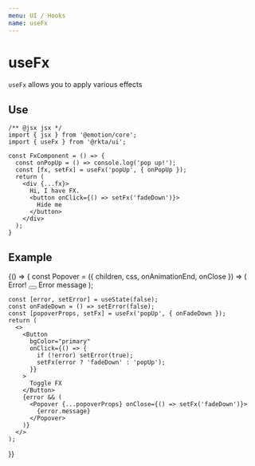 ```yaml
---
menu: UI / Hooks
name: useFx
---
```



# useFx

`useFx` allows you to apply various effects

## Use

```
/** @jsx jsx */
import { jsx } from '@emotion/core';
import { useFx } from '@rkta/ui';

const FxComponent = () => {
  const onPopUp = () => console.log('pop up!');
  const [fx, setFx] = useFx('popUp', { onPopUp });
  return (
    <div {...fx}>
      Hi, I have FX.
      <button onClick={() => setFx('fadeDown')}>
        Hide me
      </button>
    </div>
  );
}
```

## Example

<Playground>
  {() => {
    const Popover = ({ children, css, onAnimationEnd, onClose }) => (
      <List
        bgColor="text"
        color="paper"
        rize={1}
        css={[css, {
          position: 'fixed',
          bottom: 16,
          right: 16,
          width: 320,
          zIndex: 1000,
        }]}
        onAnimationEnd={onAnimationEnd}
      >
        <ListTitle color="error" fitAll>
          <Addon main>Error!</Addon>
          <Addon>
            <Button onClick={onClose} round type="button" transparent color="paper">
              <Cross color="paper" />
            </Button>
          </Addon>
        </ListTitle>
        <ListItem>
          Error message
        </ListItem>
      </List>
    );

    const [error, setError] = useState(false);
    const onFadeDown = () => setError(false);
    const [popoverProps, setFx] = useFx('popUp', { onFadeDown });
    return (
      <>
        <Button
          bgColor="primary"
          onClick={() => {
            if (!error) setError(true);
            setFx(error ? 'fadeDown' : 'popUp');
          }}
        >
          Toggle FX
        </Button>
        {error && (
          <Popover {...popoverProps} onClose={() => setFx('fadeDown')}>
            {error.message}
          </Popover>
        )}
      </>
    );

}}

</Playground>
